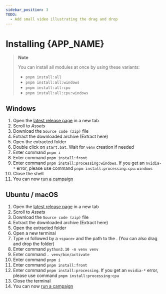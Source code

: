 ```yaml
---
sidebar_position: 3
TODO:
  - Add small video illustrating the drag and drop
---
```



# Installing {APP_NAME}

> **Note**
>
> You can install all modules at once by using these variants:
>
> - `pnpm install:all`
> - `pnpm install:all:windows`
> - `pnpm install:all:cpu`
> - `pnpm install:all:cpu:windows`

## Windows

1. Open the [latest release page](https://github.com/sound-scape-explorer/sound-scape-explorer/releases/latest) in a new tab
2. Scroll to _Assets_
3. Download the `Source code (zip)` file
4. Extract the downloaded archive (Extract here)
5. Open the extracted folder <AppDirectory/>
6. Double click on `start.bat`. Wait for `venv` creation if needed
7. Enter command `pnpm i`
8. Enter command `pnpm install:front`
9. Enter command `pnpm install:processing:windows`. If you get an `nvidia-*`
   error, please use command `pnpm install:processing:cpu:windows`
10. Close the shell
11. You can now [run a campaign](./user-guides/running-campaigns)

## Ubuntu / macOS

1. Open the [latest release page](https://github.com/sound-scape-explorer/sound-scape-explorer/releases/latest) in a new tab
2. Scroll to _Assets_
3. Download the `Source code (zip)` file
4. Extract the downloaded archive (Extract here)
5. Open the extracted folder <AppDirectory/>
6. Open a new terminal
7. Type `cd` followed by a `<space>` and the path to the <AppDirectory/>. (You can also drag and drop the <AppDirectory/> folder)
8. Enter command `python3.10 -m venv venv`
9. Enter command `. venv/bin/activate`
10. Enter command `pnpm i`
11. Enter command `pnpm install:front`
12. Enter command `pnpm install:processing`. If you get an `nvidia-*`
    error, please use command `pnpm install:processing:cpu`
13. Close the terminal
14. You can now [run a campaign](./user-guides/running-campaigns)
